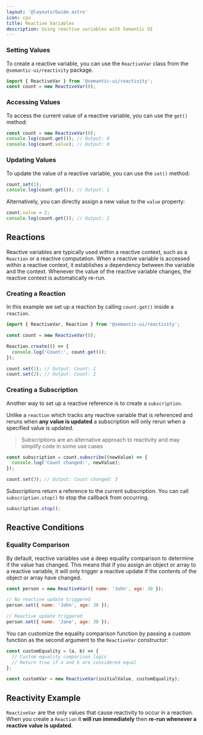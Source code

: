 ```yaml
---
layout: '@layouts/Guide.astro'
icon: cpu
title: Reactive Variables
description: Using reactive variables with Semantic UI
---
```



### Setting Values

To create a reactive variable, you can use the `ReactiveVar` class from the `@semantic-ui/reactivity` package.

```javascript
import { ReactiveVar } from '@semantic-ui/reactivity';
const count = new ReactiveVar(0);
```
### Accessing Values

To access the current value of a reactive variable, you can use the `get()` method:

```javascript
const count = new ReactiveVar(0);
console.log(count.get()); // Output: 0
console.log(count.value); // Output: 0
```

### Updating Values

To update the value of a reactive variable, you can use the `set()` method:

```javascript
count.set(1);
console.log(count.get()); // Output: 1
```

Alternatively, you can directly assign a new value to the `value` property:

```javascript
count.value = 2;
console.log(count.get()); // Output: 2
```

## Reactions

Reactive variables are typically used within a reactive context, such as a `Reaction` or a reactive computation. When a reactive variable is accessed within a reactive context, it establishes a dependency between the variable and the context. Whenever the value of the reactive variable changes, the reactive context is automatically re-run.

### Creating a Reaction

In this example we set up a reaction by calling `count.get()` inside a `reaction`.

```javascript
import { ReactiveVar, Reaction } from '@semantic-ui/reactivity';

const count = new ReactiveVar(0);

Reaction.create(() => {
  console.log('Count:', count.get());
});

count.set(1); // Output: Count: 1
count.set(2); // Output: Count: 2
```

### Creating a Subscription

Another way to set up a reactive reference is to create a `subscription`.

Unlike a `reaction` which tracks any reactive variable that is referenced and reruns when **any value is updated** a subscription will only rerun when a specified value is updated.

> Subscriptions are an alternative approach to reactivity and may simplify code in some use cases

```javascript
const subscription = count.subscribe((newValue) => {
  console.log('Count changed:', newValue);
});

count.set(3); // Output: Count changed: 3
```

Subscriptions return a reference to the current subscription. You can call `subscription.stop()` to stop the callback from occurring.

```javascript
subscription.stop();
```


## Reactive Conditions

### Equality Comparison

By default, reactive variables use a deep equality comparison to determine if the value has changed. This means that if you assign an object or array to a reactive variable, it will only trigger a reactive update if the contents of the object or array have changed.

```javascript
const person = new ReactiveVar({ name: 'John', age: 30 });

// No reactive update triggered
person.set({ name: 'John', age: 30 });

// Reactive update triggered
person.set({ name: 'Jane', age: 30 });
```

You can customize the equality comparison function by passing a custom function as the second argument to the `ReactiveVar` constructor:

```javascript
const customEquality = (a, b) => {
  // Custom equality comparison logic
  // Return true if a and b are considered equal
};

const customVar = new ReactiveVar(initialValue, customEquality);
```

## Reactivity Example

`ReactiveVar` are the only values that cause reactivity to occur in a reaction. When you create a `Reaction` it **will run immediately** then **re-run whenever a reactive value is updated**.

<PlaygroundExample id="basic-reactivity"></PlaygroundExample>
